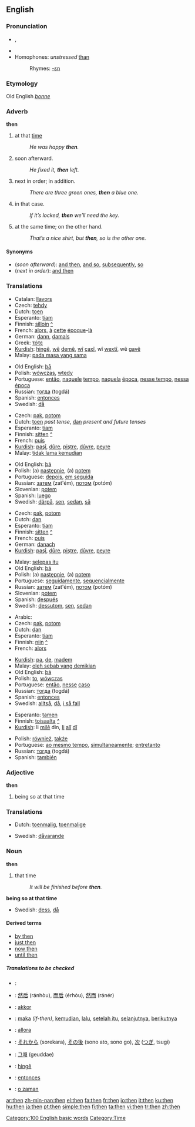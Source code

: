 ==English==

{{rank|like|little|now|78|then|A|should|can}}

===Pronunciation===
*{{IPA|/ðɛn/}}, {{SAMPA|/DEn/}}
*{{audio|en-us-then.ogg|Audio (US)}}
* Homophones: ''unstressed'' [[than]]<!-- (distinguished in WEAE: /ðæn/) -->
*:Rhymes: [[Rhymes:English:-ɛn|-ɛn]]

===Etymology===
Old English ''[[þonne]]''

===Adverb===
'''then'''

# at that [[time]]
#:''He was happy '''then'''.''
# soon afterward.
#:''He fixed it, '''then''' left.''
# next in order; in addition.
#:''There are three green ones, '''then''' a blue one.''
# in that case.
#:''If it’s locked, '''then''' we’ll need the key.''
# at the same time; on the other hand.
#:''That’s a nice shirt, but '''then''', so is the other one.''

====Synonyms====
*(''soon afterward''): [[and then]], [[and so]], [[subsequently]], [[so]]
*(''next in order''): [[and then]]

===Translations===
{{rfc-level|Translations at L3+ (AutoFormat would have corrected level of Translations)}}

{{trans-top|at that time}}
*Catalan: [[llavors]]
*Czech: [[tehdy]]
*Dutch: [[toen]]
*Esperanto: [[tiam]]
*Finnish: [[silloin]] [[:fi:silloin|^]]
*French: [[alors]], [[à]] [[cette]] [[époque]]-[[là]]
*German: [[dann]], [[damals]]
*Greek: [[τότε]]
*[[Kurdish]]: [[hingê]], [[wê]] [[dem]]ê, [[wî]] [[çax]]î, wî [[wext]]î, wê [[gav]]ê
*Malay: [[pada masa yang sama]]
{{trans-mid}}
*Old English: [[þa|þā]]
*Polish: [[wówczas]], [[wtedy]]
*Portuguese: [[então]], [[naquele]] [[tempo]], [[naquela]] [[época]], [[nesse tempo]], [[nessa]] [[época]]
*Russian: [[тогда]] (togdá)
*Spanish: [[entonces]]
*Swedish: [[då]]
{{trans-bottom}}

{{trans-top|soon afterward}}
*Czech: [[pak]], [[potom]]
*Dutch: [[toen]] ''past tense'', [[dan]] ''present and future tenses''
*Esperanto: [[tiam]]
*Finnish: [[sitten]] [[:fi:sitten|^]]
*French: [[puis]]
*[[Kurdish]]: [[paşî]], [[dûre]], [[piştre]], [[dûvre]], [[peyre]]
*Malay: [[tidak lama kemudian]]
{{trans-mid}}
*Old English: [[þa|þā]]
*Polish: (a) [[następnie]], (a) [[potem]]
*Portuguese: [[depois]], [[em seguida]]
*Russian: [[затем]] (zat'ém), [[потом]] (potóm)
*Slovenian: [[potem]]
*Spanish: [[luego]]
*Swedish: [[därpå]], [[sen]], [[sedan]], [[så]]
{{trans-bottom}}

{{trans-top|next in order}}
*Czech: [[pak]], [[potom]]
*Dutch: [[dan]]
*Esperanto: [[tiam]]
*Finnish: [[sitten]] [[:fi:sitten|^]]
*French: [[puis]]
*German: [[danach]]
*[[Kurdish]]: [[paşî]], [[dûre]], [[piştre]], [[dûvre]], [[peyre]]
{{trans-mid}}
*Malay: [[selepas itu]]
*Old English: [[þa|þā]]
*Polish: (a) [[następnie]], (a) [[potem]]
*Portuguese: [[seguidamente]], [[sequencialmente]]
*Russian: [[затем]] (zat'ém), [[потом]] (potóm)
*Slovenian: [[potem]]
*Spanish: [[después]]
*Swedish: [[dessutom]], [[sen]], [[sedan]]
{{trans-bottom}}

{{trans-top|in that case}}
*Arabic: {{ARchar|[[ثم]]}} {{Unicode|(θúmma)}}
*Czech: [[pak]], [[potom]]
*Dutch: [[dan]]
*Esperanto: [[tiam]]
*Finnish: [[niin]] [[:fi:niin|^]]
*French: [[alors]]
{{trans-mid}}
*[[Kurdish]]: [[pa]], [[de]], [[madem]]
*Malay: [[oleh sebab yang demikian]]
*Old English: [[þa|þā]]
*Polish: [[to]], [[wówczas]]
*Portuguese: [[então]], [[nesse]] [[caso]]
*Russian: [[тогда]] (togdá)
*Spanish: [[entonces]]
*Swedish: [[alltså]], [[då]], [[i så fall]]
{{trans-bottom}}

{{trans-top|at the same time; on the other hand}}
*Esperanto: [[tamen]]
*Finnish: [[toisaalta]] [[:fi:toisaalta|^]]
*[[Kurdish]]: li [[mil]]ê din, [[li]] [[alî]] [[dî]]
{{trans-mid}}
*Polish: [[również]], [[także]]
*Portuguese: [[ao mesmo tempo]], [[simultaneamente]]; [[entretanto]]
*Russian: [[тогда]] (togdá)
*Spanish: [[también]]
{{trans-bottom}}

===Adjective===
'''then'''

# being so at that time

===Translations===
{{trans-top|being so at that time}}
*Dutch: [[toenmalig]], [[toenmalige]]
{{trans-mid}}
*Swedish: [[dåvarande]]
{{trans-bottom}}

===Noun===
'''then'''

# that time
#:''It will be finished before '''then'''.''

'''being so at that time'''
{{top}}
{{mid}}
*Swedish: [[dess]], [[då]]
{{bottom}}

====Derived terms====
*[[by then]]
*[[just then]]
*[[now then]]
*[[until then]]

=====Translations to be checked=====
{{checktrans}}

*{{ttbc|Arabic}}: {{ARchar|[[ثم]]}} {{Unicode|(θúmma)}}
*{{ttbc|Chinese}}: [[然后]] (ránhòu), [[而后]] (érhòu), [[然而]] (ránér)
*{{ttbc|Hungarian}}: [[akkor]]
*{{ttbc|Indonesian}}: [[maka]] ''(if-then)'', [[kemudian]], [[lalu]], [[setelah itu]], [[selanjutnya]], [[berikutnya]]
*{{ttbc|Italian}}: [[allora]]
*{{ttbc|Japanese}}: [[それから]] (sorekara), [[その後]] (sono ato, sono go), [[次]] ([[つぎ]], tsugi)
*{{ttbc|Korean}}: [[그때]] (geuddae)
*{{ttbc|Kurdish}}: [[hingê]]
*{{ttbc|Spanish}}: [[entonces]]
*{{ttbc|Turkish}}: [[o zaman]]

[[Category:100 English basic words]]
[[Category:Time]]

[[ar:then]]
[[zh-min-nan:then]]
[[el:then]]
[[fa:then]]
[[fr:then]]
[[io:then]]
[[it:then]]
[[ku:then]]
[[hu:then]]
[[ja:then]]
[[pt:then]]
[[simple:then]]
[[fi:then]]
[[ta:then]]
[[vi:then]]
[[tr:then]]
[[zh:then]]